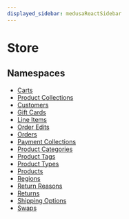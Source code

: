 ```yaml
---
displayed_sidebar: medusaReactSidebar
---
```



# Store

## Namespaces

- [Carts](Store/medusa_react.Hooks.Store.Carts.mdx)
- [Product Collections](Store/medusa_react.Hooks.Store.Product_Collections.mdx)
- [Customers](Store/medusa_react.Hooks.Store.Customers.mdx)
- [Gift Cards](Store/medusa_react.Hooks.Store.Gift_Cards.mdx)
- [Line Items](Store/medusa_react.Hooks.Store.Line_Items.mdx)
- [Order Edits](Store/medusa_react.Hooks.Store.Order_Edits.mdx)
- [Orders](Store/medusa_react.Hooks.Store.Orders.mdx)
- [Payment Collections](Store/medusa_react.Hooks.Store.Payment_Collections.mdx)
- [Product Categories](Store/medusa_react.Hooks.Store.Product_Categories.mdx)
- [Product Tags](Store/medusa_react.Hooks.Store.Product_Tags.mdx)
- [Product Types](Store/medusa_react.Hooks.Store.Product_Types.mdx)
- [Products](Store/medusa_react.Hooks.Store.Products.mdx)
- [Regions](Store/medusa_react.Hooks.Store.Regions.mdx)
- [Return Reasons](Store/medusa_react.Hooks.Store.Return_Reasons.mdx)
- [Returns](Store/medusa_react.Hooks.Store.Returns.mdx)
- [Shipping Options](Store/medusa_react.Hooks.Store.Shipping_Options.mdx)
- [Swaps](Store/medusa_react.Hooks.Store.Swaps.mdx)
